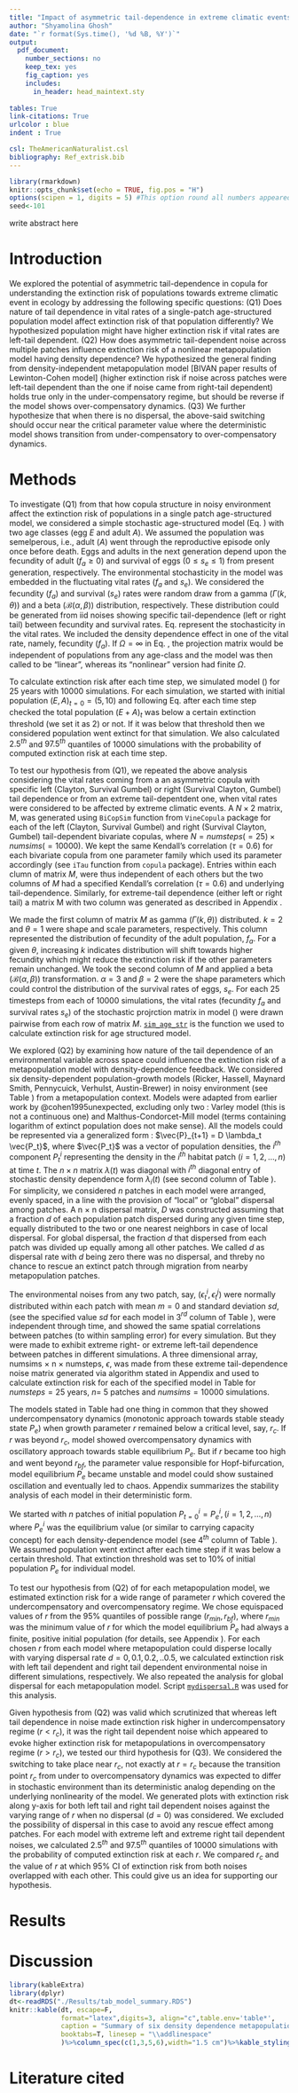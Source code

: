```yaml
---
title: "Impact of asymmetric tail-dependence in extreme climatic events on extinction risk in population ecology"
author: "Shyamolina Ghosh"
date: "`r format(Sys.time(), '%d %B, %Y')`"
output: 
  pdf_document:
    number_sections: no
    keep_tex: yes
    fig_caption: yes
    includes:
      in_header: head_maintext.sty
      
tables: True
link-citations: True
urlcolor : blue
indent : True

csl: TheAmericanNaturalist.csl
bibliography: Ref_extrisk.bib
---
```



```r
library(rmarkdown)
knitr::opts_chunk$set(echo = TRUE, fig.pos = "H")
options(scipen = 1, digits = 5) #This option round all numbers appeared in the inline r code upto 5th digit
seed<-101
```

\noindent\makebox[\linewidth]{\rule{\columnwidth}{1pt}}

\scriptsize

\textbf{ABSTRACT:}  \small write abstract here



\textbf{\textit{Keywords:}}


\noindent\makebox[\linewidth]{\rule{\columnwidth}{1pt}}

\normalsize

# Introduction\label{intro}


We explored the potential of asymmetric tail-dependence in copula 
for understanding the extinction risk of populations towards extreme climatic event in ecology
by addressing the following specific questions: (Q1) Does nature of tail dependence in vital rates
of a single-patch age-structured population model affect extinction risk of that population differently?
We hypothesized population might have higher extinction risk if vital rates are left-tail dependent.
(Q2) How does asymmetric tail-dependent noise across multiple patches influence extinction 
risk of a nonlinear metapopulation model having density dependence? We hypothesized the general finding 
from density-independent metapopulation model [BIVAN paper results of Lewinton-Cohen model]
(higher extinction risk if noise across patches were 
left-tail dependent than the one if noise came from right-tail dependent) holds true only in
the under-compensatory regime, but should be reverse if the model shows over-compensatory dynamics. 
(Q3) We further hypothesize that when there is no dispersal, the above-said switching should occur
near the critical parameter value where the deterministic model shows transition from 
under-compensatory to over-compensatory dynamics.


# Methods

<!--stochastic matrix model : age structured-->
To investigate (Q1) from \nameref{intro} that how copula structure in noisy 
environment affect the extinction risk of
populations in a single patch age-structured model,
we considered a simple stochastic age-structured model (Eq. \ref{eq_age_str}) 
with two age classes (egg $E$ and adult $A$). We assumed
the population was semelperous, i.e., adult ($A$) went through the
reproductive episode only once before death. Eggs and adults in the 
next generation depend upon the fecundity of adult ($f_a \geq 0$) 
and survival of eggs ($0 \leq s_e \leq 1$) from present generation, respectively.
The environmental stochasticity in the model was embedded in 
the fluctuating vital rates ($f_a$ and $s_e$). We considered the fecundity ($f_a$)
and survival ($s_e$) rates were random draw from a gamma ($\Gamma(k,\theta)$) and
a beta ($\mathcal{B}(\alpha,\beta)$) distribution, respectively. These distribution 
could be generated from iid noises showing specific tail-dependence (left or right tail)
between fecundity and survival rates. Eq. \ref{eq_vitalrates} represent the stochasticity 
in the vital rates. We included the density dependence effect in one of the vital rate,
namely, fecundity ($f_a$). If $\Omega = \infty$ in Eq. \ref{eq_vitalrates}, 
the projection matrix would be independent
of populations from any age-class and the model was then called to be "linear", whereas
its "nonlinear" version had finite $\Omega$. 

\begin{equation}
\left({\begin{array}{cc} E \\ A \end{array}}\right)_{t+1} = 
\left(\begin{array}{cc} 0 & f_a\\ s_e & 0 \end{array}\right)
\left(\begin{array}{c} E \\ A \end{array}\right)_{t} \label{eq_age_str}
\end{equation}

\begin{equation}
f_a = \Gamma (k, \theta)\exp(-A/\Omega), \hspace{0.2 cm} s_e = \mathcal{B}(\alpha,\beta) \label{eq_vitalrates}
\end{equation}

<!--calculation of ext risk with age-structured model-->
To calculate extinction risk after each time step, we simulated model (\ref{eq_age_str}) for $25$ years
with $10000$ simulations. For each simulation, we started with initial population $(E,A)_{t=0} = (5,10)$
and following Eq. \ref{eq_age_str} after each time step checked the total population $(E+A)_{t}$
was below a certain extinction threshold (we set it as $2$) or not. If it was below that threshold then we 
considered population went extinct for that simulation. We also calculated $2.5^{th}$ and $97.5^{th}$ quantiles
of $10000$ simulations with the probability of computed extinction risk at each time step.

To test our hypothesis from (Q1), we repeated the above analysis 
considering the vital rates coming from a 
an asymmetric copula with specific 
left (Clayton, Survival Gumbel)
or right (Survival Clayton, Gumbel) tail dependence
or from an extreme tail-depentdent one, 
when vital rates were considered to be affected
by extreme climatic events. A $N \times 2$ matrix, M, was generated
using `BiCopSim` function
from `VineCopula` package 
for each of the left 
(Clayton, Survival Gumbel) and right 
(Survival Clayton, Gumbel) tail-dependent bivariate copulas, 
where $N = numsteps(=25) \times numsims(=10000)$.
We kept the same Kendall's correlation ($\tau = 0.6$) for 
each bivariate copula from one parameter family which used its parameter accordingly
(see `iTau` function from `copula` package). Entries within each clumn of
matrix $M$, were thus 
independent of each others but 
the two columns of $M$ had a specified Kendall's 
correlation ($\tau = 0.6$) and underlying tail-dependence. 
Similarly, for extreme-tail dependence
(either left or right tail) a matrix M with two column was generated as described in 
Appendix \ref{SM-extr_tail_dep}. 

We made the first column of matrix 
$M$ as gamma ($\Gamma(k,\theta)$) distributed. 
$k = 2$ and $\theta = 1$ were shape and scale parameters, 
respectively. This column represented the distribution of fecundity of the adult population, $f_a$.
For a given $\theta$, increasing 
$k$ indicates distribution will shift towards higher fecundity which might 
reduce the extinction risk if the other parameters
remain unchanged. We took the second column of $M$ and applied a 
beta ($\mathcal{B}(\alpha,\beta)$) transformation. $\alpha =3$ and
$\beta = 2$ were the shape parameters which could control the distribution 
of the survival rates of eggs, $s_e$. 
For each $25$ timesteps from each of $10000$ simulations,
the vital rates (fecundity $f_a$ and survival rates $s_e$) 
of the stochastic projrction matrix in model (\ref{eq_age_str})
were drawn pairwise from each row of matrix $M$.
[`sim_age_str`](https://github.com/sghosh89/ERC/blob/master/ext_risk_cop_age_str.R) 
is the function we used to calculate extinction risk for age structured model.

<!--density-dependence metapopulation model-->
We explored (Q2) by examining how nature of the tail dependence of an
environmental variable across space could influence the extinction risk of a 
metapopulation model with density-dependence feedback. We considered six density-dependent 
population-growth models (Ricker, Hassell, Maynard Smith, Pennycuick, Verhulst, Austin-Brewer)
in noisy environment (see Table \ref{tab_model_summary}) 
from a metapopulation context.
Models were adapted from earlier work
by @cohen1995unexpected, excluding only two : Varley model (this is not a continuous one) 
and Malthus-Condorcet-Mill model (terms containing logarithm of extinct population does not make sense). 
All the models could be represented via 
a generalized form : $\vec{P}_{t+1} = D \lambda_t \vec{P_t}$,
where $\vec{P_t}$ was a vector of population densities, 
the $i^{th}$ component $P_t^i$ representing
the density in the $i^{th}$ habitat patch ($i=1,2,\ldots,n$) at time $t$. 
The $n \times n$ matrix $\lambda(t)$ was diagonal with $i^{th}$ diagonal entry 
of stochastic density dependence form $\lambda_i(t)$ (see second column 
of Table \ref{tab_model_summary}). For simplicity, 
we considered $n$ patches in each model were arranged, evenly spaced, in a line
with the provision of "local" or "global" dispersal among patches. A n $\times$ n dispersal
matrix, $D$ was constructed assuming that a fraction $d$ of 
each population patch dispersed during any given time step, equally distributed to
the two or one nearest neighbors in case of local dispersal. For global dispersal, the fraction
$d$ that dispersed
from each patch was divided up equally among all other patches. We called $d$ as dispersal
rate with $d$ being zero there was no dispersal, and threby no chance to rescue an extinct 
patch through migration from nearby metapopulation patches.

The environmental noises from any two patch, say, 
$(\epsilon_t^i, \epsilon_t^j)$ were normally 
distributed within each patch with mean $m=0$ and standard deviation $sd$, 
(see the specified value $sd$ for each model in 3$^{rd}$ 
column of Table \ref{tab_model_summary}), were 
independent through time, and showed the same 
spatial correlations between patches (to within sampling error) for every simulation. 
But they were made to exhibit extreme right- or extreme left-tail dependence between patches in
different simulations. A three dimensional array, numsims $\times$ n $\times$ numsteps, 
$\epsilon$, was made from these extreme tail-dependence noise 
matrix generated via algorithm stated in 
Appendix \ref{SM-extr_tail_dep} and used to calculate extinction risk 
for each of the specified model in Table \ref{tab_model_summary} for $numsteps = 25$ years, $n =$ 5 patches
and $numsims = 10000$ simulations.  

The models stated in Table \ref{tab_model_summary} had one thing in 
common that they showed undercompensatory
dynamics (monotonic approach towards stable steady state $P_e$) when
growth parameter $r$ remained below a critical 
level, say, $r_c$. If $r$ was beyond $r_c$, model showed 
overcompensatory dynamics with oscillatory approach 
towards stable equilibrium $P_e$. But if $r$ became too high and went
beyond $r_{bf}$, the parameter value responsible for Hopf-bifurcation,
model equilibrium $P_e$ became unstable and model could show sustained
oscillation and eventually led to chaos. Appendix \ref{SM-model_stability}
summarizes the stability analysis of each model in their deterministic form.

<!--say how you set ext. threshold = Pe/10-->
We started with $n$ patches of initial population $P_{t=0}^i = P_e^i, (i = 1,2,\ldots,n)$ where 
$P_e^i$ was the equilibrium value (or similar to carrying capacity concept) 
for each density-dependence model (see 4$^{th}$ column of Table \ref{tab_model_summary}).
We assumed population went extinct after each time step if it was below a certain threshold.
That extinction threshold was set to 10\% of initial population $P_e$ for individual model. 

<!--test hypothesis from Q2 : ext risk with density-dependence metapopulation model with r from different regime-->
To test our hypothesis from (Q2) of \nameref{intro} for each metapopulation model,
we estimated extinction risk for a wide range of parameter $r$ 
which covered the undercompensatory and overcompensatory regime. We 
chose equispaced values of $r$ from the 95\% quantiles 
of possible range ($r_{min},r_{bf}$), where $r_{min}$ was the minimum value of $r$ 
for which the model equilibrium $P_e$ had always a finite, positive initial 
population (for details, see Appendix \ref{SM-model_stability}). For each chosen $r$ from each 
model where metapopulation could disperse locally with varying dispersal 
rate $d= 0,0.1,0.2,..0.5$, we calculated extinction risk with left 
tail dependent and right tail dependent environmental noise 
in different simulations, respectively. We also repeated the analysis 
for global dispersal for each metapopulation model. Script 
[`mydispersal.R`](https://github.com/sghosh89/ERC/blob/master/mydispersal.R) was used for this 
analysis.

<!--test hypothesis from Q3 : switching of ext risk with density-dependence metapopulation model with d=0-->
Given hypothesis from (Q2) was valid which scrutinized that whereas 
left tail dependence in noise made extinction risk 
higher in undercompensatory regime ($r < r_c$), it was the 
right tail dependent noise
which appeared to evoke higher extinction risk for metapopulations
in overcompensatory regime ($r > r_c$), we tested our third hypothesis for (Q3).
We considered
the switching to take place near $r_c$, not exactly at $r = r_c$ because the transition point $r_c$
from under to overcompensatory dynamics was expected to differ in stochastic environment than its 
deterministic analog depending on the underlying nonlinearity of the model.
We generated plots with extinction risk along y-axis
for both left tail and right tail dependent noises 
against the varying range of $r$ when no dispersal ($d=0$) was considered.
We excluded the possibility of dispersal in this case to avoid any rescue effect among patches. 
For each model with extreme left and extreme right tail dependent noises, we calculated 
2.5$^{th}$ and 97.5$^{th}$ quantiles
of 10000 simulations with the probability of computed
extinction risk at each $r$. We compared $r_c$ and the value of $r$ at which 
95\% CI of extinction risk from both noises overlapped
with each other. This could give us an idea for supporting our hypothesis.

# Results

# Discussion


 
 <!--FIG : age structure model results : linear, nonlinear-->

\begin{figure*}[!h]
\textbf{ \hspace{5.4 cm} (A) \hspace{4 cm} (B)} \\
\vspace{-0.9 cm}
\begin{center}
\includegraphics[width=5 cm]{./Results/age_str_results/extrisk_age_str_extremetail_linear.pdf}
\includegraphics[width=5 cm]{./Results/age_str_results/extrisk_age_str_extremetail_nonlinear_omg_100.pdf}\\
\caption{Extinction risk from single patch age structured $(A)$ linear ($\Omega = \infty$) and $(B)$ nonlinear ($\Omega = 100$) models, fecundity of adults and survival of eggs have either extreme left or extreme right tail dependence, numsims=10000. \label{fig_extrisk_agestr}}
\end{center}
\end{figure*}

<!--FIG :  summary : all nonlinear model results for local dispersion : extrisk vs. d-->
\begin{figure*}[!h]
\begin{center}
\includegraphics[width=15 cm]{./Results/allmodel_ext_risk_local_disp.pdf}
\caption{For each of six nonlinear density-dependence models presented in Table \ref{tab_model_summary} with local dispersal
among $n=5$ patches, extinction risk after $numsteps = 25$ years for $numsims = 10000$ simulations were calculated.
Extinction risk varies as dispersion-rate ($d$) goes from $0$ to $0.5$. Last two columns represent extinction risk calculated for intrinsic growth rate $(r)$ taken from under-compensatory and over-compensatory regime of deterministic model analog, respectively.\label{fig_extrisk_allmodel_localdisp}}
\end{center}
\end{figure*}


 <!--FIG : all nonlinear model results with d=0, extrisk vs. r-->
\begin{figure*}[!h]
\begin{center}
\includegraphics[width=10 cm]{./Results/common_legend.pdf}\\
\includegraphics[width=5 cm]{./Results/ricker_scl_1/ricker_extrisk_d0.pdf}
\includegraphics[width=5 cm]{./Results/hassell_scl_1/hassell_extrisk_d0.pdf}\\
\vspace{-0.6 cm}
\includegraphics[width=5 cm]{./Results/msmith_scl_0.8/msmith_extrisk_d0.pdf}
\includegraphics[width=5 cm]{./Results/pennycuick_scl_1/pennycuick_extrisk_d0.pdf}\\
\vspace{-0.6 cm}
\includegraphics[width=5 cm]{./Results/verhulst_scl_0.6/verhulst_extrisk_d0.pdf}
\includegraphics[width=5 cm]{./Results/austinbrewer_scl_0.6/abrewer_extrisk_d0.pdf}\\
\caption{Transition of higher to lower extinction risk (calculated after $25$ years) for 
the metapopulations affected by extreme left tail dependent noise across
$5$ multiple patches without dispersal ($d=0$), as intrinsic 
growth rate ($r$) goes from under to over-compensatory regime. Opposite trend
was observed with extreme right tail dependent noise.
Error bars represent the standard errors associated with $10000$
simulations for extinction risk computed at each $r$. Dotted line represents the value of $r$
for each model where their deterministic analog switches from under- to over-compensatory dynamics.
\label{fig_extrisk_d0}}
\end{center}
\end{figure*}

<!--Summary tables for 6 nonlinear models used-->
```r
library(kableExtra)
library(dplyr)
dt<-readRDS("./Results/tab_model_summary.RDS")
knitr::kable(dt, escape=F,
             format="latex",digits=3, align="c",table.env='table*',
             caption = "Summary of six density dependence metapopulation models considered; last three columns indicated equilibrium population value ($P_e^{i}$), critical growth rate ($r_c^{i}$) where deterministic analog of models showed transition from under- to over-compensatory dynamics and bifurcation parameter ($r_{bf}^{i}$) where $P_e^{i}$ became unstable from stable steady state, respectively. Superscript $i=1,2,...,n$ indicates states for $i^{th}$ patch.\\label{tab_model_summary}",
             booktabs=T, linesep = "\\addlinespace"
             )%>%column_spec(c(1,3,5,6),width="1.5 cm")%>%kable_styling(latex_options = "basic",position = "center")%>%column_spec(2, width = "3.8 cm")
```


\clearpage

# Literature cited

\setlength{\parindent}{-0.2in}
\setlength{\leftskip}{0.2in}
\setlength{\parskip}{1pt}
\noindent



